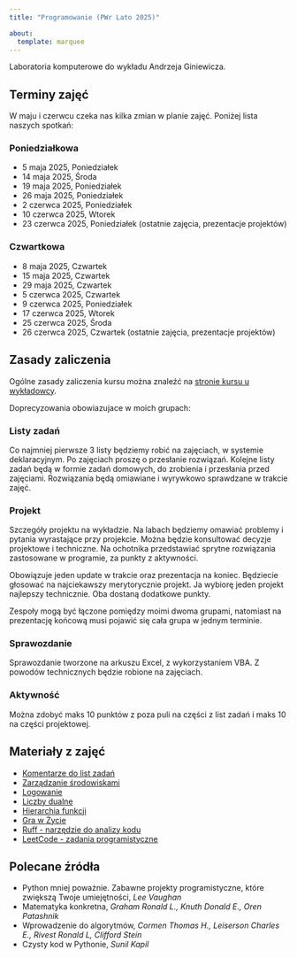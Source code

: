 ```yaml
---
title: "Programowanie (PWr Lato 2025)"

about:
  template: marquee
---
```



Laboratoria komputerowe do wykładu Andrzeja Giniewicza.


## Terminy zajęć

W maju i czerwcu czeka nas kilka zmian w planie zajęć. Poniżej lista naszych spotkań:

:::{.panel-tabset}

### Poniedziałkowa

- 5 maja 2025, Poniedziałek
- 14 maja 2025, Środa
- 19 maja 2025, Poniedziałek
- 26 maja 2025, Poniedziałek
- 2 czerwca 2025, Poniedziałek
- 10 czerwca 2025, Wtorek
- 23 czerwca 2025, Poniedziałek (ostatnie zajęcia, prezentacje projektów)

### Czwartkowa

- 8 maja 2025, Czwartek
- 15 maja 2025, Czwartek
- 29 maja 2025, Czwartek
- 5 czerwca 2025, Czwartek
- 9 czerwca 2025, Poniedziałek
- 17 czerwca 2025, Wtorek
- 25 czerwca 2025, Środa
- 26 czerwca 2025, Czwartek (ostatnie zajęcia, prezentacje projektów)

:::

## Zasady zaliczenia

Ogólne zasady zaliczenia kursu można znaleźć na [stronie kursu u wykładowcy](https://alfa.im.pwr.edu.pl/~giniew/doku.php?id=rok2425:letni:prog).

Doprecyzowania obowiazujace w moich grupach:



:::{.panel-tabset}

### Listy zadań

Co najmniej pierwsze 3 listy będziemy robić na zajęciach, w systemie deklaracyjnym. Po zajęciach proszę o przesłanie rozwiązań. Kolejne listy zadań będą w formie zadań domowych, do zrobienia i przesłania przed zajęciami. Rozwiązania będą omiawiane i wyrywkowo sprawdzane w trakcie zajęć.

### Projekt

Szczegóły projektu na wykładzie. Na labach będziemy omawiać problemy i pytania wyrastające przy projekcie. Można będzie konsultować decyzje projektowe i techniczne. Na ochotnika przedstawiać sprytne rozwiązania zastosowane w programie, za punkty z aktywności.

Obowiązuje jeden update w trakcie oraz prezentacja na koniec. Będziecie głosować na najciekawszy merytorycznie projekt. Ja wybiorę jeden projekt najlepszy technicznie. Oba dostaną dodatkowe punkty.

Zespoły mogą być łączone pomiędzy moimi dwoma grupami, natomiast na prezentację końcową musi pojawić się cała grupa w jednym terminie.

### Sprawozdanie

Sprawozdanie tworzone na arkuszu Excel, z wykorzystaniem VBA. Z powodów technicznych będzie robione na zajęciach.

### Aktywność

Można zdobyć maks 10 punktów z poza puli na części z list zadań i maks 10 na części projektowej.

:::

## Materiały z zajęć

- [Komentarze do list zadań](pwr-programming-2025-list-comments.qmd)
- [Zarządzanie środowiskami](pwr-programming-2025-env.qmd)
- [Logowanie](pwr-programming-2025-log.qmd)
- [Liczby dualne](pwr-programming-2025-dual.qmd)
- [Hierarchia funkcji](pwr-programming-2025-functions.qmd)
- [Gra w Życie](pwr-programming-2025-game-of-life.qmd)
- [Ruff - narzędzie do analizy kodu](pwr-programming-2025-ruff.qmd)
- [LeetCode - zadania programistyczne](pwr-programming-2025-leetcode.qmd)

## Polecane źródła

- Python mniej poważnie. Zabawne projekty programistyczne, które zwiększą Twoje umiejętności, *Lee Vaughan*
- Matematyka konkretna, *Graham Ronald L., Knuth Donald E., Oren Patashnik*
- Wprowadzenie do algorytmów, *Cormen Thomas H., Leiserson Charles E., Rivest Ronald L, Clifford Stein*
-  Czysty kod w Pythonie,  *Sunil Kapil*
